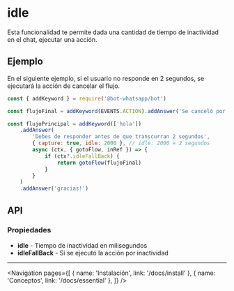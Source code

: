 
# idle

Esta funcionalidad te permite dada una cantidad de tiempo de inactividad en el chat, ejecutar una acción.

## Ejemplo

En el siguiente ejemplo, si el usuario no responde en 2 segundos, se ejecutará la acción de cancelar el flujo.

```js
const { addKeyword } = require('@bot-whatsapp/bot')

const flujoFinal = addKeyword(EVENTS.ACTION).addAnswer('Se canceló por inactividad')

const flujoPrincipal = addKeyword(['hola'])
    .addAnswer(
        'Debes de responder antes de que transcurran 2 segundos',
        { capture: true, idle: 2000 }, // idle: 2000 = 2 segundos
        async (ctx, { gotoFlow, inRef }) => {
            if (ctx?.idleFallBack) {
                return gotoFlow(flujoFinal)
            }
        }
    )
    .addAnswer('gracias!')

```

## API

### Propiedades

- **idle** - Tiempo de inactividad en milisegundos
- **idleFallBack** - Si se ejecutó la acción por inactividad


---

<Navigation
    pages={[
        { name: 'Instalación', link: '/docs/install' },
        { name: 'Conceptos', link: '/docs/essential' },
    ]}
/>

